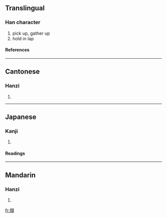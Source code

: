 {{see|撷}}

==Translingual==
===Han character===
{{Han char|rn=64|rad=手|as=15|sn=18|four=5108<sub>6</sub>|canj=手土口金 (QGRC)}}
# pick up, gather up
# hold in lap
====References====
{{Han ref|kx=0461.090|dkj=12900|dj=0810.150|hdz=31978.110|uh=64F7|ud=25847|bh=C25E|bd=49758}}

----
==Cantonese==
===Hanzi===
{{yue-hanzi|jyut=|y=git3, kit3}}
# {{defn|Cantonese}}

----
==Japanese==
===Kanji===
{{ja-kanji|grade=|rs=手15}}
# {{defn|Japanese}} 
====Readings====
{{ja-readings|on=[[けつ]] (ketsu)|kun=[[はさむ]] (hasamu)}}

----
==Mandarin==
===Hanzi===
{{cmn-hanzi|sim=撷|pin=[[xié]] (xie2)|wg=hsieh<sup>2</sup>}}
# {{defn|Mandarin}}

[[fr:擷]]